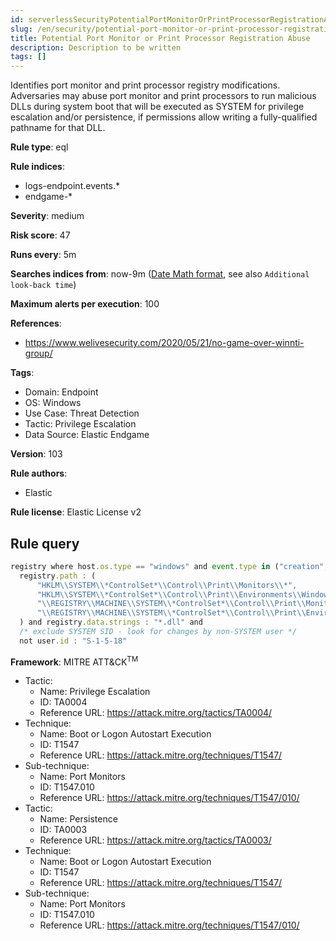 ```yaml
---
id: serverlessSecurityPotentialPortMonitorOrPrintProcessorRegistrationAbuse
slug: /en/security/potential-port-monitor-or-print-processor-registration-abuse
title: Potential Port Monitor or Print Processor Registration Abuse
description: Description to be written
tags: []
---
```


<div id="potential-port-monitor-or-print-processor-registration-abuse"></div>

Identifies port monitor and print processor registry modifications. Adversaries may abuse port monitor and print processors to run malicious DLLs during system boot that will be executed as SYSTEM for privilege escalation and/or persistence, if permissions allow writing a fully-qualified pathname for that DLL.

**Rule type**: eql

**Rule indices**: 

* logs-endpoint.events.*
* endgame-*

**Severity**: medium

**Risk score**: 47

**Runs every**: 5m

**Searches indices from**: now-9m ([Date Math format](((ref))/common-options.html#date-math), see also <DocLink id="serverlessSecurityRulesUiCreate" section="set-the-rules-schedule">`Additional look-back time`</DocLink>)

**Maximum alerts per execution**: 100

**References**: 

* https://www.welivesecurity.com/2020/05/21/no-game-over-winnti-group/

**Tags**: 

* Domain: Endpoint
* OS: Windows
* Use Case: Threat Detection
* Tactic: Privilege Escalation
* Data Source: Elastic Endgame

**Version**: 103

**Rule authors**: 

* Elastic

**Rule license**: Elastic License v2

## Rule query

```js
registry where host.os.type == "windows" and event.type in ("creation", "change") and
  registry.path : (
      "HKLM\\SYSTEM\\*ControlSet*\\Control\\Print\\Monitors\\*",
      "HKLM\\SYSTEM\\*ControlSet*\\Control\\Print\\Environments\\Windows*\\Print Processors\\*",
      "\\REGISTRY\\MACHINE\\SYSTEM\\*ControlSet*\\Control\\Print\\Monitors\\*",
      "\\REGISTRY\\MACHINE\\SYSTEM\\*ControlSet*\\Control\\Print\\Environments\\Windows*\\Print Processors\\*"
  ) and registry.data.strings : "*.dll" and
  /* exclude SYSTEM SID - look for changes by non-SYSTEM user */
  not user.id : "S-1-5-18"

```

**Framework**: MITRE ATT&CK<sup>TM</sup>

* Tactic:
    * Name: Privilege Escalation
    * ID: TA0004
    * Reference URL: https://attack.mitre.org/tactics/TA0004/
* Technique:
    * Name: Boot or Logon Autostart Execution
    * ID: T1547
    * Reference URL: https://attack.mitre.org/techniques/T1547/
* Sub-technique:
    * Name: Port Monitors
    * ID: T1547.010
    * Reference URL: https://attack.mitre.org/techniques/T1547/010/
* Tactic:
    * Name: Persistence
    * ID: TA0003
    * Reference URL: https://attack.mitre.org/tactics/TA0003/
* Technique:
    * Name: Boot or Logon Autostart Execution
    * ID: T1547
    * Reference URL: https://attack.mitre.org/techniques/T1547/
* Sub-technique:
    * Name: Port Monitors
    * ID: T1547.010
    * Reference URL: https://attack.mitre.org/techniques/T1547/010/

